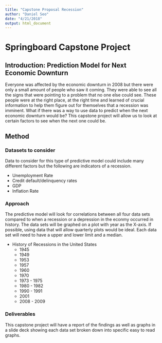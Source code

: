 ```yaml
---
title: "Capstone Proposal Recession"
author: "Daniel Seo"
date: "4/21/2018"
output: html_document
---
```


# Springboard Capstone Project

## Introduction: Prediction Model for Next Economic Downturn

Everyone was affected by the economic downturn in 2008 but there were only a small amount of people who saw it coming. They were able to see all the signs that were pointing to a problem that no one else could see. These people were at the right place, at the right time and learned of crucial information to help them figure out for themselves that a recession was imminent. What if there was a way to use data to predict when the next economic downturn would be? This capstone project will allow us to look at certain factors to see when the next one could be.

## Method

### Datasets to consider

Data to consider for this type of predictive model could include many different factors but the following are indicators of a recession. 

  * Unemployment Rate 
  * Credit default/delinquency rates
  * GDP
  * Inflation Rate
  
### Approach

The predictive model will look for correlations between all four data sets compared to when a recession or a depression in the econmy occurred in history. The data sets will be graphed on a plot with year as the X-axis. If possible, using data that will allow quarterly plots would be ideal. Each data set will need to have a upper and lower limit and a median.
  
  * History of Recessions in the United States
    + 1945
    + 1949
    + 1953
    + 1957
    + 1960
    + 1970
    + 1973 - 1975
    + 1980 - 1982
    + 1990 - 1991
    + 2001
    + 2008 - 2009
    
### Deliverables

This capstone project will have a report of the findings as well as graphs in a slide deck showing each data set broken down into specific easy to read graphs. 
